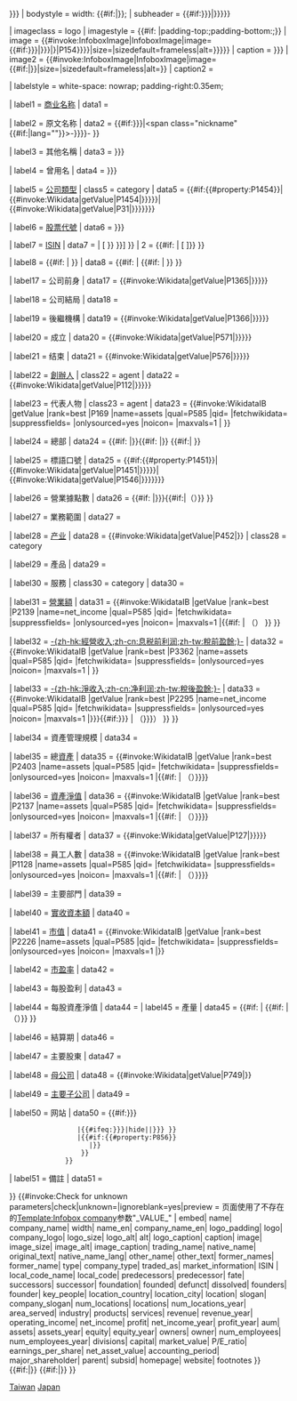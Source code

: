 {{infobox
| bodyclass  = vcard

| child = {{lc:{{{embed}}}}}
| decat = yes

| aboveclass = fn org
| above = {{{name|{{{company_name|{{PAGENAMEBASE}}}}}}}}
| bodystyle = width: {{#if:{{{width|}}}|{{{width}}}}};
| subheader  = {{#if:{{{name_en|{{{company_name_en|}}}}}}|{{lang|en|{{{name_en|{{{company_name_en}}}}}}}}}}

| imageclass = logo
| imagestyle = {{#if:{{{logo_padding|}}} |padding-top:{{{logo_padding}}};padding-bottom:{{{logo_padding}}};}}
| image      = {{#invoke:InfoboxImage|InfoboxImage|image={{#if:{{{logo|{{{company_logo|}}}}}}|{{{logo|{{{company_logo|}}}}}}|{{wikidata|property|raw|{{{logo|{{{company_logo|}}}}}}|P154}}}}|size={{{logo_size|}}}|sizedefault=frameless|alt={{{logo_alt|{{{alt|}}}}}}}}
| caption    = {{{logo_caption|{{{caption|}}}}}}
| image2     = {{#invoke:InfoboxImage|InfoboxImage|image={{#if:{{{image|}}|{{{image|}}}|{{wikidata|property|raw|{{{image|}}}|P18}}}}|size={{{image_size|}}}|sizedefault=frameless|alt={{{image_alt|}}}}}
| caption2   = {{{image_caption|}}}

| labelstyle =  white-space: nowrap; padding-right:0.35em;

| label1     = [[商业名称]]
| data1      = {{{trading_name|}}}

| label2     = 原文名称
| data2      = {{#if:{{{native_name|{{{original_text|}}}}}}|<span class="nickname" {{#if:{{{native_name_lang|}}}|lang="{{{native_name_lang}}}"}}>-{{{{original_text|{{{native_name}}}}}}}-</span> }}

| label3     = 其他名稱
| data3      = {{{other_name|{{{other_text|}}}}}}

| label4     = 曾用名
| data4      = {{{former_names|{{{former_name|}}}}}}

| label5     = [[:Category:公司|公司類型]]
| class5     = category
| data5      = {{#if:{{#property:P1454}}|{{#invoke:Wikidata|getValue|P1454|{{{type|{{{company_type|FETCH_WIKIDATA}}}}}}}}|{{#invoke:Wikidata|getValue|P31|{{{type|{{{company_type|FETCH_WIKIDATA}}}}}}}}}}

| label6     = [[股票代號]]
| data6      = {{{traded_as|{{{market_information|}}}}}}

| label7     = [[国际证券识别码|ISIN]]
| data7      = {{Br separated entries | 1 = {{#if:{{{ISIN|{{wikidata|property|raw|P946}}}}} | <span class="plainlinks nourlexpansion">[{{fullurl:toollabs:isin/|language=en&isin={{urlencode:{{{ISIN|{{wikidata|property|raw|P946}}}}} }} }} {{{ISIN|{{wikidata|property|edit|P946}}}}}]</span> }} | 2 = {{#if:{{{ISIN2|}}} | <span class="plainlinks nourlexpansion">[{{fullurl:toollabs:isin/|language=en&isin={{urlencode:{{{ISIN2}}}}}}} {{{ISIN2}}}]</span>}} }}

| label8 = {{#if:{{{local_code_name|}}} |{{Lpid|{{{local_code_name|}}} }} }}
| data8 =   {{#if:{{{local_code_name|}}} |
{{#if:{{{local_code|}}} | {{Lpid|{{{local_code_name|}}}|{{{local_code|}}} }}
}} }}

| label17     = 公司前身
| data17     = {{#invoke:Wikidata|getValue|P1365|{{{predecessors|{{{predecessor|FETCH_WIKIDATA}}}}}}}}

| label18     = 公司結局
| data18     = {{{fate|}}}

| label19    = 後繼機構
| data19     = {{#invoke:Wikidata|getValue|P1366|{{{successors|{{{successor|FETCH_WIKIDATA}}}}}}}}

| label20    = 成立<!--時間及地點-->
| data20     = {{#invoke:Wikidata|getValue|P571|{{{foundation|{{{founded|FETCH_WIKIDATA}}}}}}}}

| label21    = 结束
| data21     = {{#invoke:Wikidata|getValue|P576|{{{defunct|{{{dissolved|FETCH_WIKIDATA}}}}}}}}

| label22    = [[創辦人]]
| class22    = agent
| data22     = {{#invoke:Wikidata|getValue|P112|{{{founders|{{{founder|FETCH_WIKIDATA}}}}}}}}

| label23    = 代表人物
| class23    = agent
| data23     = {{#invoke:WikidataIB |getValue |rank=best |P169 |name=assets |qual=P585 |qid={{{qid|}}} |fetchwikidata={{{fetchwikidata|ALL}}} |suppressfields={{{suppressfields|}}} |onlysourced=yes |noicon={{{noicon|no}}} |maxvals=1 |{{{key_people|}}} }}

| label24    = 總部
| data24   = {{#if: {{{location_country|}}}|<span class="country-name">{{{location_country}}}</span>}}{{#if: {{{location_city|}}}|<span class="locality">{{{location_city}}}</span>}}
{{#if:{{{location|}}}|{{{location}}} }}

| label25    = 標語口號
| data25     = {{#if:{{#property:P1451}}|{{#invoke:Wikidata|getValue|P1451|{{{slogan|{{{company_slogan|FETCH_WIKIDATA}}}}}}}}|{{#invoke:Wikidata|getValue|P1546|{{{slogan|{{{company_slogan|FETCH_WIKIDATA}}}}}}}}}}

| label26    = 營業據點數
| data26    = {{#if:{{{num_locations|}}}{{{locations|}}} |{{{num_locations|{{{locations|}}}}}}{{#if:{{{num_locations_year|}}}|（{{{num_locations_year}}}）}} }}

| label27    = 業務範圍
| data27     = {{{area_served|}}}

| label28    = [[产业]]
| data28     = {{#invoke:Wikidata|getValue|P452|{{{industry|FETCH_WIKIDATA}}}}}
| class28    = category

| label29    = 產品
| data29    = {{{products|}}}

| label30    = 服務
| class30    = category
| data30     = {{{services|}}}

| label31    = [[營業額]]
| data31     = {{#invoke:WikidataIB |getValue |rank=best |P2139 |name=net_income |qual=P585 |qid={{{qid|}}} |fetchwikidata={{{fetchwikidata|ALL}}} |suppressfields={{{suppressfields|}}} |onlysourced=yes |noicon={{{noicon|no}}} |maxvals=1 |{{{revenue|}}}{{#if:{{{revenue_year|}}} | （{{{revenue_year|}}}） }} }}

| label32    = [[稅前息前利潤|-{zh-hk:經營收入;zh-cn:息税前利润;zh-tw:稅前盈餘;}-]]
| data32     = {{#invoke:WikidataIB |getValue |rank=best |P3362 |name=assets |qual=P585 |qid={{{qid|}}} |fetchwikidata={{{fetchwikidata|ALL}}} |suppressfields={{{suppressfields|}}} |onlysourced=yes |noicon={{{noicon|no}}} |maxvals=1 |{{{operating_income|}}} }}

| label33    = [[利润 (经济学)|-{zh-hk:淨收入;zh-cn:净利润;zh-tw:稅後盈餘;}-]]
| data33     = {{#invoke:WikidataIB |getValue |rank=best |P2295 |name=net_income |qual=P585 |qid={{{qid|}}} |fetchwikidata={{{fetchwikidata|ALL}}} |suppressfields={{{suppressfields|}}} |onlysourced=yes |noicon={{{noicon|no}}} |maxvals=1 |{{{net_income|{{{profit|}}}}}}{{#if:{{{net_income_year|{{{profit_year|}}}}}} | （{{{net_income_year|{{{profit_year|}}}}}}） }} }}

| label34    = 資產管理規模
| data34     = {{{aum|}}}

| label35    = 總[[資產]]
| data35     = {{#invoke:WikidataIB |getValue |rank=best |P2403 |name=assets |qual=P585 |qid={{{qid|}}} |fetchwikidata={{{fetchwikidata|ALL}}} |suppressfields={{{suppressfields|}}} |onlysourced=yes |noicon={{{noicon|no}}} |maxvals=1 |{{{assets|}}}{{#if:{{{assets_year|}}} | （{{{assets_year}}}）}}}}

| label36    = [[股東權益|資產淨值]]
| data36    =  {{#invoke:WikidataIB |getValue |rank=best |P2137 |name=assets |qual=P585 |qid={{{qid|}}} |fetchwikidata={{{fetchwikidata|ALL}}} |suppressfields={{{suppressfields|}}} |onlysourced=yes |noicon={{{noicon|no}}} |maxvals=1 |{{{equity|}}}{{#if:{{{equity_year|}}} | （{{{equity_year}}}）}}}}

| label37    = 所有權者
| data37     = {{#invoke:Wikidata|getValue|P127|{{{owners|{{{owner|FETCH_WIKIDATA}}}}}}}}

| label38    = 員工人數
| data38     = {{#invoke:WikidataIB |getValue |rank=best |P1128 |name=assets |qual=P585 |qid={{{qid|}}} |fetchwikidata={{{fetchwikidata|ALL}}} |suppressfields={{{suppressfields|}}} |onlysourced=yes |noicon={{{noicon|no}}} |maxvals=1 |{{{num_employees|}}}{{#if:{{{num_employees_year|}}} | （{{{num_employees_year}}}）}}}}

| label39    = 主要部門
| data39    = {{{divisions|}}}

| label40    = [[實收資本|實收資本額]]
| data40    = {{{capital|}}}

| label41    = [[市值]]
| data41    = {{#invoke:WikidataIB |getValue |rank=best |P2226 |name=assets |qual=P585 |qid={{{qid|}}} |fetchwikidata={{{fetchwikidata|ALL}}} |suppressfields={{{suppressfields|}}} |onlysourced=yes |noicon={{{noicon|no}}} |maxvals=1 |{{{market_value|}}}}}

| label42    = [[市盈率]]
| data42    = {{{P/E_ratio|}}}

| label43    = 每股盈利
| data43    = {{{earnings_per_share|}}}

| label44    = 每股資產淨值
| data44    = {{{net_asset_value|}}}
| label45 = 產量
|  data45 = {{#if:{{{production|}}} | {{{production|}}}{{#if:{{{production_year|}}} |（{{{production_year}}}）}} }}

| label46    = 結算期
| data46    = {{{accounting_period|}}}

| label47    = 主要股東
| data47   = {{{major_shareholder|}}}

| label48    = [[控股公司|母公司]]
| data48    = {{#invoke:Wikidata|getValue|P749|{{{parent|FETCH_WIKIDATA}}}}}

| label49    = [[子公司|主要子公司]]
| data49    = {{{subsid|}}}

| label50    = 网站
| data50 = {{#if:{{{homepage|{{{website|}}}}}}
                  |{{#ifeq:{{{homepage|{{{website|}}}}}}|hide||{{{homepage|{{{website|}}}}}} }}
                  |{{#if:{{#property:P856}}
                     |{{URL|{{#invoke:Wikidata|getValue|P856|FETCH_WIKIDATA}}}}
                   }}
               }}

| label51    = 備註
| data51    = {{{footnotes|}}}

}}<!-- Tracking categories:

-->{{#invoke:Check for unknown parameters|check|unknown={{main other|[[Category:使用未知公司信息框参数的页面|_VALUE_{{PAGENAME}}]]}}|ignoreblank=yes|preview = 页面使用了不存在的[[Template:Infobox company]]参数"_VALUE_"
| embed| name| company_name| width| name_en| company_name_en| logo_padding| logo| company_logo| logo_size| logo_alt| alt| logo_caption| caption| image| image_size| image_alt| image_caption| trading_name| native_name| original_text| native_name_lang| other_name| other_text| former_names| former_name| type| company_type| traded_as| market_information| ISIN | local_code_name| local_code| predecessors| predecessor| fate| successors| successor| foundation| founded| defunct| dissolved| founders| founder| key_people| location_country| location_city| location| slogan| company_slogan| num_locations| locations| num_locations_year| area_served| industry| products| services| revenue| revenue_year| operating_income| net_income| profit| net_income_year| profit_year| aum| assets| assets_year| equity| equity_year| owners| owner| num_employees| num_employees_year| divisions| capital| market_value| P/E_ratio| earnings_per_share| net_asset_value| accounting_period| major_shareholder| parent| subsid| homepage| website| footnotes
}}{{Main other|
{{#if:{{{com_code|}}}|[[Category:公司信息框使用额外地区代码参数的页面|China]]}}<!--
-->{{#if:{{{ROC_UBN|}}}|[[Category:公司信息框使用额外地区代码参数的页面|Taiwan]]}}<!--
-->{{#if:{{{JPN_CN|}}}|[[Category:公司信息框使用额外地区代码参数的页面|Japan]]}} }}<noinclude>
{{Documentation}}
</noinclude>